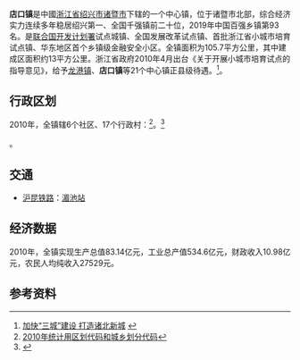 {{中国乡级行政区
|景观照片文件名 = 201608 T7785 approaches to Meichi Station.jpg
|景观照片描述 = [[湄池站|湄池站]]附近
|汉语拼音 = 
|其他语言 = 
|其他语言名称 = 
|旧称 = 
|地名出处 = 
|位置图文件名 = 
|位置图描述 = 
|自定义图片= 
|建置时间 = 
|政府驻地 = 
|毗邻 = 
|总面积 = 105.7平方千米
|总人口 = 
|总人口年份 = 
|户籍人口 = 6.2万
|户籍人口年份 = 2009
|常住人口 = 
|常住人口年份 = 
|人口密度 = 
|GDP = 83.14亿
|GDP年份 = 
|邮政编码 = 311811
|电话区号 = 575
|官方网站 = www.diankou.gov.cn
|网站名称 = 中国 诸暨 店口
|33/06/81/104/000}}

'''店口镇'''是中國[[浙江省|浙江省]][[绍兴市|绍兴市]][[诸暨市|诸暨市]]下辖的一个中心镇，位于诸暨市北部，综合经济实力连续多年稳居绍兴第一、全国千强镇前二十位，2019年中国百强乡镇第93名。是[[联合国开发计划署|联合国开发计划署]]试点城镇、全国发展改革试点镇、首批浙江省小城市培育试点镇、华东地区首个乡镇级金融安全小区。全镇面积为105.7平方公里，其中建成区面积约13平方公里。浙江省政府2010年4月出台《关于开展小城市培育试点的指导意见》，给予[[龙港镇_(苍南县)|龙港镇]]、'''店口镇'''等21个中心镇正县级待遇。<ref>
[http://www.diankou.gov.cn/diankou/dkjj.html 加快“三城”建设 打造诸北新城] {{webarchive|url=https://web.archive.org/web/20101231192305/http://www.diankou.gov.cn/diankou/dkjj.html |date=2010-12-31 }}</ref>。

==行政区划==
2010年，全镇辖6个社区、17个行政村：<ref>
[http://www.stats.gov.cn/tjbz/cxfldm/2010/33/06/81/330681104.html 2010年统计用区划代码和城乡划分代码]{{dead link|date=2018年2月 |bot=InternetArchiveBot |fix-attempted=yes }}</ref>。<ref>{{PRC admin/ref sgc|33/06/81/104/000}}</ref>

{{PRC admin/children|33/06/81/104/000}}。

== 交通 ==
* {{rint|cn|rail}}[[沪昆铁路|沪昆铁路]]：[[湄池站|湄池站]]

==经济数据==
2010年，全镇实现生产总值83.14亿元，工业总产值534.6亿元，财政收入10.98亿元，农民人均纯收入27529元。

==参考资料==
{{Reflist}}

{{PRC admin/navcat|33/06/81/104/000}}
